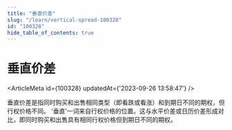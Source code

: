 ```yaml
---
title: "垂直价差"
slug: "/learn/vertical-spread-100328"
id: "100328"
hide_table_of_contents: true
---
```



# 垂直价差

<ArticleMeta id={100328} updatedAt={'2023-09-26 13:58:47'} />
<div className='border-solid border-b border-t-0 my-4 border-[var(--ifm-color-gray-300)]' />

垂直价差是指同时购买和出售相同类型（即看跌或看涨）和到期日不同的期权，但行权价格不同。 '垂直'一词来自行权价格的位置。这与水平价差或日历价差形成对比，即同时购买和出售具有相同行权价格但到期日不同的期权。
